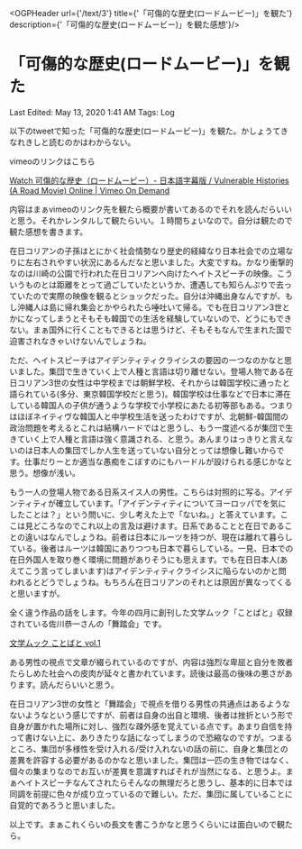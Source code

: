 

<OGPHeader url={'/text/3'} title={'「可傷的な歴史(ロードムービー)」を観た'} description={'「可傷的な歴史(ロードムービー)」を観た感想'}/>

# 「可傷的な歴史(ロードムービー)」を観た

Last Edited: May 13, 2020 1:41 AM
Tags: Log

以下のtweetで知った「可傷的な歴史(ロードムービー)」を観た。かしょうてきなれきしと読むのかはわからない。

<TwitterCard id='1258143044827623424' />

vimeoのリンクはこちら

[Watch 可傷的な歴史（ロードムービー）- 日本語字幕版 / Vulnerable Histories (A Road Movie) Online | Vimeo On Demand](https://vimeo.com/ondemand/vulnerablehistories)

内容はまぁvimeoのリンク先を観たら概要が書いてあるのでそれを読んだらいいと思う。それかレンタルして観たらいい。１時間ちょいなので。自分は観たので観た感想を書きます。

在日コリアンの子孫はとにかく社会情勢なり歴史的経緯なり日本社会での立場なりに左右されやすい状況にあるんだなと思いました。大変ですね。かなり衝撃的なのは川崎の公園で行われた在日コリアンへ向けたヘイトスピーチの映像。こういうものとは距離をとって過ごしていたというか、遭遇しても知らんぷりで去っていたので実際の映像を観るとショックだった。自分は沖縄出身なんですが、もし沖縄人は島に帰れ集会とかやられたら唾吐いて帰る。でも在日コリアン3世とかになってしまうとそもそも韓国での生活を経験していないので、どうにもできない。まぁ国外に行くこともできるとは思うけど、そもそもなんで生まれた国で迫害されなきゃいけないんでしょうね。

ただ、ヘイトスピーチはアイデンティティクライシスの要因の一つなのかなと思いました。集団で生きていく上で人種と言語は切り離せない。登場人物である在日コリアン3世の女性は中学校までは朝鮮学校、それからは韓国学校に通ったと語られている(多分、東京韓国学校だと思う)。韓国学校は仕事などで日本に滞在している韓国人の子供が通うような学校で小学校にあたる初等部もある。つまりはほぼネイティヴな韓国人と中学校生活を送ったわけですが、北朝鮮-韓国間の政治問題を考えるとこれは結構ハードではと思うし、もう一度述べるが集団で生きていく上で人種と言語は強く意識される、と思う。あんまりはっきりと言えないのは日本人の集団でしか人生を送っていない自分とっては想像し難いからです。仕事だりーとか適当な愚痴をこぼすのにもハードルが設けられる感じかなと思う。想像が浅い。

もう一人の登場人物である日系スイス人の男性。こちらは対照的に写る。アイデンティティが確立しています。「アイデンティティについてヨーロッパでを気にしたことは？」という問いに、少し考えた上で「ないね。」と答えています。ここは見どころなのでこれ以上の言及は避けます。日系であることと在日であることの違いはなんでしょうね。前者は日本にルーツを持つが、現在は離れて暮らしている。後者はルーツは韓国にありつつも日本で暮らしている。一見、日本での在日外国人を取り巻く環境に問題がありそうにも思えます。でも在日日本人(あえてこう言ってしまいます)はアイデンティティクライシスに陥らないのかと問われるとどうでしょうね。もちろん在日コリアンのそれとは原因が異なってくると思いますが。

全く違う作品の話をします。今年の四月に創刊した文学ムック「ことばと」収録されている佐川恭一さんの「舞踏会」です。

[文学ムック ことばと vol.1](https://www.amazon.co.jp/dp/4863853963)

ある男性の視点で文章が綴られているのですが、内容は強烈な卑屈と自分を敗者たらしめた社会への皮肉が延々と書かれています。読後は最高の後味の悪さがあります。読んだらいいと思う。

在日コリアン3世の女性と「舞踏会」で視点を借りる男性の共通点はあるようなないようなという感じですが、前者は自身の出自と環境、後者は挫折という形で自身が置かれた場所に対し、強烈な疎外感を覚えている点です。あまり自信を持って書けない上に、ありきたりな話になってしまうので恐縮なのですが。つまるところ、集団が多様性を受け入れる/受け入れないの話の前に、自身と集団との差異を許容する必要があるのかなと思いました。集団は一匹の生き物ではなく、個々の集まりなのでお互いが差異を意識すればそれが当然になる、と思うよ。まぁヘイトスピーチなんてされたらそんなの無理だろと思うし、基本的に日本では同調を前提に色々が成り立っているので難しい。ただ、集団に属していることに自覚的であろうと思いました。

以上です。まぁこれくらいの長文を書こうかなと思うくらいには面白いので観たら。